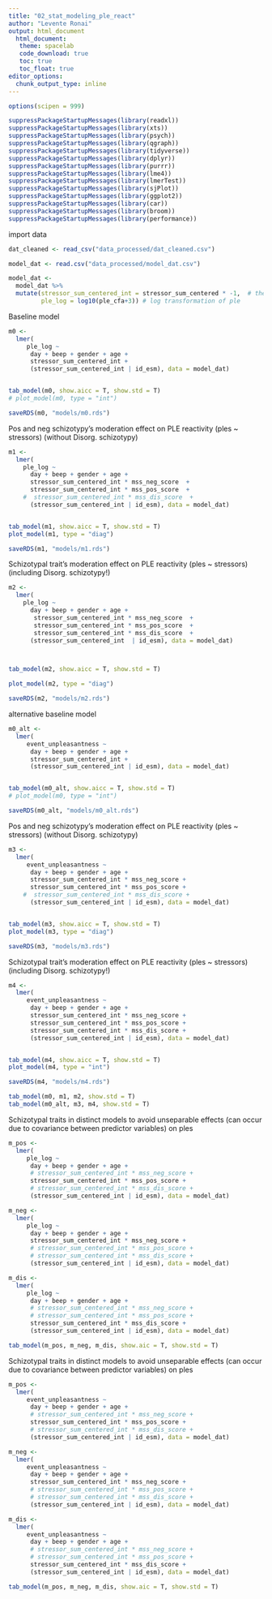 ```yaml
---
title: "02_stat_modeling_ple_react"
author: "Levente Ronai"
output: html_document
  html_document:
   theme: spacelab
   code_download: true
   toc: true
   toc_float: true
editor_options: 
  chunk_output_type: inline
---
```


```r

options(scipen = 999)

suppressPackageStartupMessages(library(readxl))
suppressPackageStartupMessages(library(xts))
suppressPackageStartupMessages(library(psych))
suppressPackageStartupMessages(library(qgraph))
suppressPackageStartupMessages(library(tidyverse))
suppressPackageStartupMessages(library(dplyr))
suppressPackageStartupMessages(library(purrr))
suppressPackageStartupMessages(library(lme4))
suppressPackageStartupMessages(library(lmerTest))
suppressPackageStartupMessages(library(sjPlot))
suppressPackageStartupMessages(library(ggplot2))
suppressPackageStartupMessages(library(car))
suppressPackageStartupMessages(library(broom))
suppressPackageStartupMessages(library(performance))

```

import data

```r
dat_cleaned <- read_csv("data_processed/dat_cleaned.csv")

model_dat <- read.csv("data_processed/model_dat.csv")
```


```r

model_dat <- 
  model_dat %>% 
  mutate(stressor_sum_centered_int = stressor_sum_centered * -1,  # the higher the value, the greater the exposure to stress
         ple_log = log10(ple_cfa+3)) # log transformation of ple

```

Baseline model

```r
m0 <- 
  lmer(
     ple_log ~ 
      day + beep + gender + age +
      stressor_sum_centered_int + 
      (stressor_sum_centered_int | id_esm), data = model_dat)


tab_model(m0, show.aicc = T, show.std = T)
# plot_model(m0, type = "int")

saveRDS(m0, "models/m0.rds")

```

Pos and neg schizotypy's moderation effect on PLE reactivity (ples ~ stressors) (without Disorg. schizotypy)

```r

m1 <- 
  lmer(
    ple_log ~ 
      day + beep + gender + age +
      stressor_sum_centered_int * mss_neg_score  +
      stressor_sum_centered_int * mss_pos_score  +
    #  stressor_sum_centered_int * mss_dis_score  +
      (stressor_sum_centered_int | id_esm), data = model_dat)


tab_model(m1, show.aicc = T, show.std = T)
plot_model(m1, type = "diag")

saveRDS(m1, "models/m1.rds")

```

Schizotypal trait's moderation effect on PLE reactivity (ples ~ stressors) (including Disorg. schizotypy!)

```r
m2 <- 
  lmer(
    ple_log ~ 
      day + beep + gender + age +
       stressor_sum_centered_int * mss_neg_score  +
       stressor_sum_centered_int * mss_pos_score  +
       stressor_sum_centered_int * mss_dis_score  +
      (stressor_sum_centered_int  | id_esm), data = model_dat)



tab_model(m2, show.aicc = T, show.std = T)

plot_model(m2, type = "diag")

saveRDS(m2, "models/m2.rds")

```

alternative baseline model

```r

m0_alt <- 
  lmer(
     event_unpleasantness ~ 
      day + beep + gender + age +
      stressor_sum_centered_int + 
      (stressor_sum_centered_int | id_esm), data = model_dat)


tab_model(m0_alt, show.aicc = T, show.std = T)
# plot_model(m0, type = "int")

saveRDS(m0_alt, "models/m0_alt.rds")

```

Pos and neg schizotypy's moderation effect on PLE reactivity (ples ~ stressors) (without Disorg. schizotypy)

```r
m3 <- 
  lmer(
     event_unpleasantness ~ 
      day + beep + gender + age +
      stressor_sum_centered_int * mss_neg_score +
      stressor_sum_centered_int * mss_pos_score +
    #  stressor_sum_centered_int * mss_dis_score + 
      (stressor_sum_centered_int | id_esm), data = model_dat)


tab_model(m3, show.aicc = T, show.std = T)
plot_model(m3, type = "diag")

saveRDS(m3, "models/m3.rds")

```

Schizotypal trait's moderation effect on PLE reactivity (ples ~ stressors) (including Disorg. schizotypy!)

```r
m4 <- 
  lmer(
     event_unpleasantness ~ 
      day + beep + gender + age +
      stressor_sum_centered_int * mss_neg_score +
      stressor_sum_centered_int * mss_pos_score +
      stressor_sum_centered_int * mss_dis_score + 
      (stressor_sum_centered_int | id_esm), data = model_dat)


tab_model(m4, show.aicc = T, show.std = T)
plot_model(m4, type = "int")

saveRDS(m4, "models/m4.rds")

```

```r
tab_model(m0, m1, m2, show.std = T)
tab_model(m0_alt, m3, m4, show.std = T)
```

Schizotypal traits in distinct models to avoid unseparable effects (can occur due to covariance between predictor variables) on ples

```r

m_pos <- 
  lmer(
     ple_log ~ 
      day + beep + gender + age +
      # stressor_sum_centered_int * mss_neg_score +
      stressor_sum_centered_int * mss_pos_score +
      # stressor_sum_centered_int * mss_dis_score + 
      (stressor_sum_centered_int | id_esm), data = model_dat)

m_neg <- 
  lmer(
     ple_log ~ 
      day + beep + gender + age +
      stressor_sum_centered_int * mss_neg_score +
      # stressor_sum_centered_int * mss_pos_score +
      # stressor_sum_centered_int * mss_dis_score + 
      (stressor_sum_centered_int | id_esm), data = model_dat)

m_dis <- 
  lmer(
     ple_log ~ 
      day + beep + gender + age +
      # stressor_sum_centered_int * mss_neg_score +
      # stressor_sum_centered_int * mss_pos_score +
      stressor_sum_centered_int * mss_dis_score + 
      (stressor_sum_centered_int | id_esm), data = model_dat)

tab_model(m_pos, m_neg, m_dis, show.aic = T, show.std = T)

```

Schizotypal traits in distinct models to avoid unseparable effects (can occur due to covariance between predictor variables) on ples

```r

m_pos <- 
  lmer(
     event_unpleasantness ~ 
      day + beep + gender + age +
      # stressor_sum_centered_int * mss_neg_score +
      stressor_sum_centered_int * mss_pos_score +
      # stressor_sum_centered_int * mss_dis_score + 
      (stressor_sum_centered_int | id_esm), data = model_dat)

m_neg <- 
  lmer(
     event_unpleasantness ~ 
      day + beep + gender + age +
      stressor_sum_centered_int * mss_neg_score +
      # stressor_sum_centered_int * mss_pos_score +
      # stressor_sum_centered_int * mss_dis_score + 
      (stressor_sum_centered_int | id_esm), data = model_dat)

m_dis <- 
  lmer(
     event_unpleasantness ~ 
      day + beep + gender + age +
      # stressor_sum_centered_int * mss_neg_score +
      # stressor_sum_centered_int * mss_pos_score +
      stressor_sum_centered_int * mss_dis_score + 
      (stressor_sum_centered_int | id_esm), data = model_dat)

tab_model(m_pos, m_neg, m_dis, show.aic = T, show.std = T)

```
